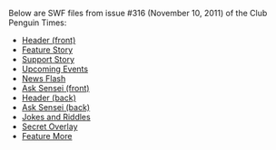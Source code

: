 Below are SWF files from issue #316 (November 10, 2011) of the Club Penguin Times:
*[[Media:News316HeaderFront.swf|Header (front)]]
*[[Media:News316FeatureStory.swf|Feature Story]]
*[[Media:News316SupportStory.swf|Support Story]]
*[[Media:News316UpcomingEvents.swf|Upcoming Events]]
*[[Media:News316NewsFlash.swf|News Flash]]
*[[Media:News316AskAuntArcticFront.swf|Ask Sensei (front)]]
*[[Media:News316HeaderBack.swf|Header (back)]]
*[[Media:News316AskAuntArcticBack.swf|Ask Sensei (back)]]
*[[Media:News316JokesAndRiddles.swf|Jokes and Riddles]]
*[[Media:News316SecretOverlay.swf|Secret Overlay]]
*[[Media:News316FeatureMore.swf|Feature More]]